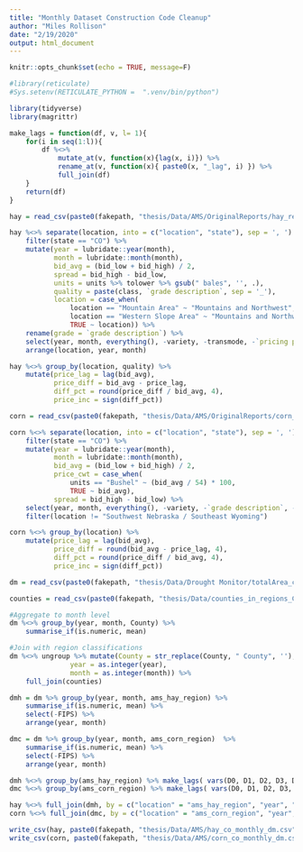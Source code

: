 ```yaml
---
title: "Monthly Dataset Construction Code Cleanup"
author: "Miles Rollison"
date: "2/19/2020"
output: html_document
---
```


```r
knitr::opts_chunk$set(echo = TRUE, message=F)

#library(reticulate)
#Sys.setenv(RETICULATE_PYTHON =  ".venv/bin/python")

library(tidyverse)
library(magrittr)
```

```r
make_lags = function(df, v, l= 1){
    for(i in seq(1:l)){
        df %<>% 
            mutate_at(v, function(x){lag(x, i)}) %>%
            rename_at(v, function(x){ paste0(x, "_lag", i) }) %>%
            full_join(df)   
    }
    return(df)
}
```

```r
hay = read_csv(paste0(fakepath, "thesis/Data/AMS/OriginalReports/hay_reports_stacked.csv"))

hay %<>% separate(location, into = c("location", "state"), sep = ', ') %>% 
    filter(state == "CO") %>% 
    mutate(year = lubridate::year(month),
           month = lubridate::month(month),
           bid_avg = (bid_low + bid_high) / 2,
           spread = bid_high - bid_low,
           units = units %>% tolower %>% gsub(" bales", '', .),
           quality = paste(class, `grade description`, sep = '_'),
           location = case_when(
               location == "Mountain Area" ~ "Mountains and Northwest",
               location == "Western Slope Area" ~ "Mountains and Northwest",
               TRUE ~ location)) %>% 
    rename(grade = `grade description`) %>% 
    select(year, month, everything(), -variety, -transmode, -`pricing point`, -`delivery period`) %>% 
    arrange(location, year, month)

hay %<>% group_by(location, quality) %>%
    mutate(price_lag = lag(bid_avg),
           price_diff = bid_avg - price_lag,
           diff_pct = round(price_diff / bid_avg, 4),
           price_inc = sign(diff_pct))
```

```r
corn = read_csv(paste0(fakepath, "thesis/Data/AMS/OriginalReports/corn_reports_stacked.csv"))

corn %<>% separate(location, into = c("location", "state"), sep = ', ') %>% 
    filter(state == "CO") %>% 
    mutate(year = lubridate::year(month),
           month = lubridate::month(month),
           bid_avg = (bid_low + bid_high) / 2,
           price_cwt = case_when(
               units == "Bushel" ~ (bid_avg / 54) * 100,
               TRUE ~ bid_avg),
           spread = bid_high - bid_low) %>% 
    select(year, month, everything(), -variety, -`grade description`, -`delivery period`, -class) %>% 
    filter(location != "Southwest Nebraska / Southeast Wyoming")

corn %<>% group_by(location) %>%
    mutate(price_lag = lag(bid_avg),
           price_diff = round(bid_avg - price_lag, 4),
           diff_pct = round(price_diff / bid_avg, 4),
           price_inc = sign(diff_pct))

```

```r
dm = read_csv(paste0(fakepath, "thesis/Data/Drought Monitor/totalArea_categorical_byCounty_CO_20000101_20191219.csv"))   

counties = read_csv(paste0(fakepath, "thesis/Data/counties_in_regions_CO_FIPS.csv"))

#Aggregate to month level
dm %<>% group_by(year, month, County) %>%
    summarise_if(is.numeric, mean)

#Join with region classifications
dm %<>% ungroup %>% mutate(County = str_replace(County, " County", ''),
               year = as.integer(year),
               month = as.integer(month)) %>% 
    full_join(counties) 

dmh = dm %>% group_by(year, month, ams_hay_region) %>% 
    summarise_if(is.numeric, mean) %>% 
    select(-FIPS) %>% 
    arrange(year, month)

dmc = dm %>% group_by(year, month, ams_corn_region)  %>% 
    summarise_if(is.numeric, mean) %>% 
    select(-FIPS) %>% 
    arrange(year, month) 

dmh %<>% group_by(ams_hay_region) %>% make_lags( vars(D0, D1, D2, D3, D4), 4)
dmc %<>% group_by(ams_corn_region) %>% make_lags( vars(D0, D1, D2, D3, D4), 4)
```

```r
hay %<>% full_join(dmh, by = c("location" = "ams_hay_region", "year", "month"))
corn %<>% full_join(dmc, by = c("location" = "ams_corn_region", "year", "month"))
```

```r
write_csv(hay, paste0(fakepath, "thesis/Data/AMS/hay_co_monthly_dm.csv"))
write_csv(corn, paste0(fakepath, "thesis/Data/AMS/corn_co_monthly_dm.csv"))
```
